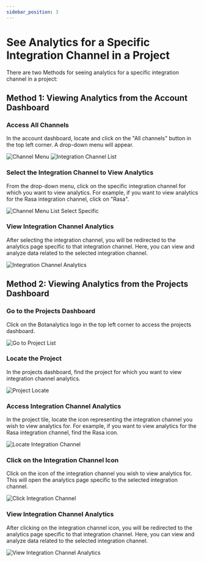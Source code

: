 ```yaml
---
sidebar_position: 3
---
```




# See Analytics for a Specific Integration Channel in a Project

There are two Methods for seeing analytics for a specific integration channel in a project:

## Method 1: Viewing Analytics from the Account Dashboard

### Access All Channels

In the account dashboard, locate and click on the "All channels" button in the top left corner. A drop-down menu will appear.

<img src={ChannelMenu} alt="Channel Menu" />

<img src={IntegrationChannelList} alt="Integration Channel List" />

### Select the Integration Channel to View Analytics

From the drop-down menu, click on the specific integration channel for which you want to view analytics. For example, if you want to view analytics for the Rasa integration channel, click on "Rasa".

<img src={SelectIntegrationChannelFromList} alt="Channel Menu List Select Specific" />

### View Integration Channel Analytics

After selecting the integration channel, you will be redirected to the analytics page specific to that integration channel. Here, you can view and analyze data related to the selected integration channel.

<img src={IntegrationChannelAnalytics} alt="Integration Channel Analytics" />

## Method 2: Viewing Analytics from the Projects Dashboard

### Go to the Projects Dashboard

Click on the Botanalytics logo in the top left corner to access the projects dashboard.

<img src={GoToProjectList} alt="Go to Project List" />

### Locate the Project

In the projects dashboard, find the project for which you want to view integration channel analytics.

<img src={LocateProjectIntegrationChannelRasa} alt="Project Locate" />

### Access Integration Channel Analytics

In the project tile, locate the icon representing the integration channel you wish to view analytics for. For example, if you want to view analytics for the Rasa integration channel, find the Rasa icon.

<img src={RasaIntegrationChannel} alt="Locate Integration Channel" />

### Click on the Integration Channel Icon

Click on the icon of the integration channel you wish to view analytics for. This will open the analytics page specific to the selected integration channel.

<img src={RasaIntegrationChannelClick} alt="Click Integration Channel" />

### View Integration Channel Analytics

After clicking on the integration channel icon, you will be redirected to the analytics page specific to that integration channel. Here, you can view and analyze data related to the selected integration channel.

<img src={RasaIntegrationChannelSeeAnalytics} alt="View Integration Channel Analytics" />

